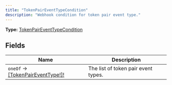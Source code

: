 ```yaml
---
title: "TokenPairEventTypeCondition"
description: "Webhook condition for token pair event type."
---
```


**Type:** [TokenPairEventTypeCondition](/api-reference/types/tokenpaireventtypecondition)

## Fields

| Name | Description |
|------|-------------|
| `oneOf` → [[TokenPairEventType!]!](/api-reference/types/tokenpaireventtype) | The list of token pair event types. |


